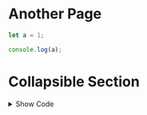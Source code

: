 
<InitMenu />


# Another Page

```js filename="demo.js" {3} copy
let a = 1;

console.log(a);
```


# Collapsible Section


<details>
  <summary>Show Code</summary>
```js"
let a = 1;

console.log(a);
```
</details>



## Component 1


{/* Import CSS modules */}

  const [count, setCount] = useState(0);
  return (
    <div>
      <button onClick={() => setCount(count + 1)} className={styles.counter}>Clicked {count} times</button>
    </div>
  );
};


<Counter />


## Component 2


<MyCounter />



## External Component



<br />
<Date
    name="name"
    label="Date"
    value="2024-03-13"
    type="date"
    placeholder="yyyy/MM/dd"
/>



<Date
    name="name"
    label="Date & Time (no seconds)"
    value="2024-03-14 10:22"
    type="datetime-local"
    placeholder="yyyy/MM/dd HH:mm"
    truncateSeconds
/>

